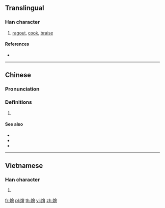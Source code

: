 {{also|烩}}
==Translingual==

===Han character===
{{Han char|rn=86|rad=火|as=13|sn=17|four=98866|canj=FOMA}}

# [[ragout]], [[cook]], [[braise]]

====References====
* {{Han ref|kx=0685.201|dkj=19503|hdz=32241.070|uh=71F4|ud=29172|bh=C0ED|bd=49389}}

----

==Chinese==
{{zh-forms|s=烩}}

===Pronunciation===
{{zh-pron
|m=huì
|c=wui6
|h=pfs=
|md=
|mn=
|w=
|mc=y
|oc=y
|cat=
}}

===Definitions===
{{zh-hanzi}}

# {{rfdef|lang=zh}}

====See also====
* {{zh-l|燉|tr=dùn}}
* {{zh-l|扒|tr=pá}}
* {{zh-l|蒸|tr=zhēng}}

----

==Vietnamese==

===Han character===
{{vi-hantu|[[quái]], [[dõi]], [[dọi]], [[giõi]], [[giọi]], [[khoái]], [[rọi]]|rs=火13}}

# {{defn|lang=vi|sort=火13}}

[[fr:燴]]
[[pl:燴]]
[[th:燴]]
[[vi:燴]]
[[zh:燴]]